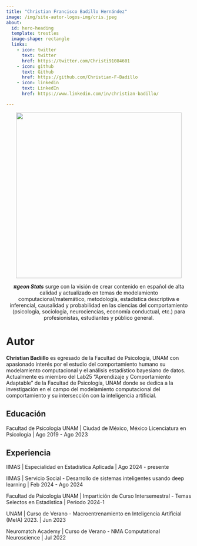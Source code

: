 ```yaml
---
title: "Christian Francisco Badillo Hernández"
image: /img/site-autor-logos-img/cris.jpeg
about:
  id: hero-heading
  template: trestles
  image-shape: rectangle
  links:  
    - icon: twitter
      text: twitter
      href: https://twitter.com/Christi91084601
    - icon: github
      text: Github
      href: https://github.com/Christian-F-Badillo
    - icon: linkedin
      text: LinkedIn
      href: https://www.linkedin.com/in/christian-badillo/

---
```

<center>
![](/img/site-autor-logos-img/logo.png){width="450px" height="450px"}

***πgeon Stats*** surge con la visión de crear contenido en español de alta calidad y actualizado en temas de modelamiento computacional/matemático, metodología, estadística descriptiva e inferencial, causalidad y probabilidad en las ciencias del comportamiento (psicología, sociología, neurociencias, economía conductual, etc.) para profesionistas, estudiantes y público general.
</center>

#  Autor

:::{#hero-heading}

**Christian Badiillo** es egresado de la Facultad de Psicología, UNAM con apasionado interés por el estudio del comportamiento humano su modelamiento computacional y el análisis estadístico bayesiano de datos. Actualmente es miembro del Lab25 "Aprendizaje y Comportamiento Adaptable" de la Facultad de Psicología, UNAM donde se dedica a la investigación en el campo del modelamiento computacional del comportamiento y su intersección con la inteligencia artificial.

## Educación

Facultad de Psicología UNAM \| Ciudad de México, México Licenciatura en Psicología \| Ago 2019 - Ago 2023

## Experiencia

IIMAS \| Especialidad en Estadística Aplicada \| Ago 2024 - presente

IIMAS \| Servicio Social - Desarrollo de sistemas inteligentes usando deep learning \| Feb 2024 - Ago 2024

Facultad de Psicología UNAM \| Impartición de Curso Intersemestral - Temas Selectos en Estadística \| Periodo 2024-1

UNAM \| Curso de Verano - Macroentrenamiento en Inteligencia Artificial (MeIA) 2023. \| Jun 2023

Neuromatch Academy \| Curso de Verano - NMA Computational Neuroscience \| Jul 2022

:::
